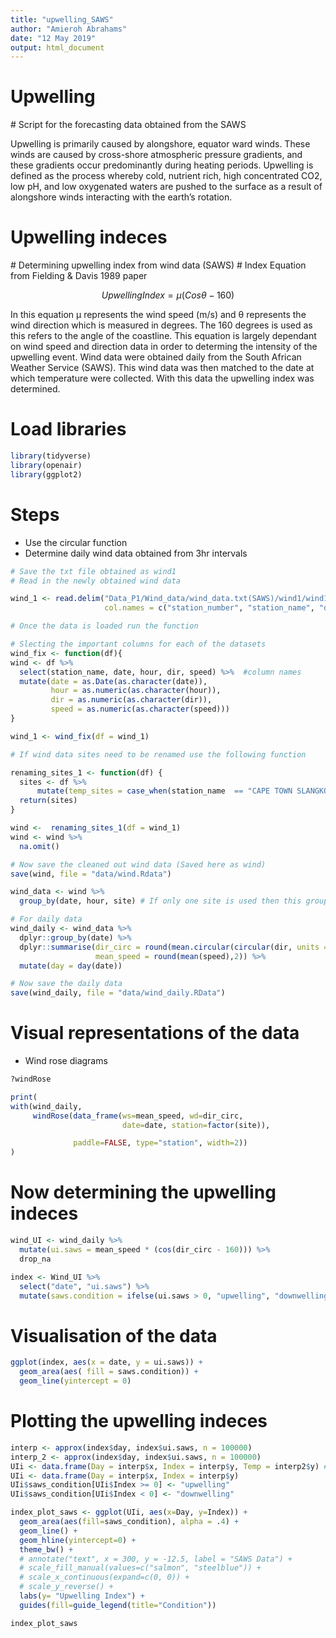 ```yaml
---
title: "upwelling_SAWS"
author: "Amieroh Abrahams"
date: "12 May 2019"
output: html_document
---
```


# Upwelling
  # Script for the forecasting data obtained from the SAWS

Upwelling is primarily caused by alongshore, equator ward winds. These winds are caused by cross-shore atmospheric pressure gradients, and these gradients occur predominantly during heating periods. Upwelling is defined as the process whereby cold, nutrient rich, high concentrated CO2, low pH, and low oxygenated waters are pushed to the surface as a result of alongshore winds interacting with the earth’s rotation.

# Upwelling indeces
  # Determining upwelling index from wind data (SAWS)
  # Index Equation from Fielding & Davis 1989 paper

$$ UpwellingIndex = μ{(Cosθ − 160)}$$

In this equation μ represents the wind speed (m/s) and θ represents the wind direction which is measured in degrees. The 160 degrees is used as this refers to the angle of the coastline. This equation is largely dependant on wind speed and direction data in order to determing the intensity of the upwelling event. Wind data were obtained daily from the South African Weather Service (SAWS). This wind data was then matched to the date at which temperature were collected. With this data the upwelling index was determined.

# Load libraries

```r
library(tidyverse)
library(openair)
library(ggplot2)
```

# Steps
  - Use the circular function 
  - Determine daily wind data obtained from 3hr intervals

```r
# Save the txt file obtained as wind1
# Read in the newly obtained wind data

wind_1 <- read.delim("Data_P1/Wind_data/wind_data.txt(SAWS)/wind1/wind1.txt", na.strings = "", 
                     col.names = c("station_number", "station_name", "date", "hour", "sub", "speed", "dir"))

# Once the data is loaded run the function

# Slecting the important columns for each of the datasets
wind_fix <- function(df){
wind <- df %>% 
  select(station_name, date, hour, dir, speed) %>%  #column names
  mutate(date = as.Date(as.character(date)),
         hour = as.numeric(as.character(hour)), 
         dir = as.numeric(as.character(dir)),
         speed = as.numeric(as.character(speed)))
}

wind_1 <- wind_fix(df = wind_1)

# If wind data sites need to be renamed use the following function

renaming_sites_1 <- function(df) {
  sites <- df %>%
      mutate(temp_sites = case_when(station_name  == "CAPE TOWN SLANGKOP" ~ "Kommetjie")) # Here only one site is used. If more sites are used and need to be renamed....do it here.
  return(sites)
}

wind <-  renaming_sites_1(df = wind_1)
wind <- wind %>% 
  na.omit()

# Now save the cleaned out wind data (Saved here as wind)
save(wind, file = "data/wind.Rdata")

wind_data <- wind %>% 
  group_by(date, hour, site) # If only one site is used then this group_by 'site' is not necessary

# For daily data
wind_daily <- wind_data %>% 
  dplyr::group_by(date) %>% 
  dplyr::summarise(dir_circ = round(mean.circular(circular(dir, units = "degrees")), 2),
                   mean_speed = round(mean(speed),2)) %>% 
  mutate(day = day(date))

# Now save the daily data
save(wind_daily, file = "data/wind_daily.RData")
```

# Visual representations of the data 
  - Wind rose diagrams

```r
?windRose

print(
with(wind_daily,
     windRose(data_frame(ws=mean_speed, wd=dir_circ, 
                         date=date, station=factor(site)),

              paddle=FALSE, type="station", width=2))
)
```

# Now determining the upwelling indeces

```r
wind_UI <- wind_daily %>% 
  mutate(ui.saws = mean_speed * (cos(dir_circ - 160))) %>% 
  drop_na

index <- Wind_UI %>% 
  select("date", "ui.saws") %>% 
  mutate(saws.condition = ifelse(ui.saws > 0, "upwelling", "downwelling"))
```

# Visualisation of the data

```r
ggplot(index, aes(x = date, y = ui.saws)) +
  geom_area(aes( fill = saws.condition)) +
  geom_line(yintercept = 0)
```

# Plotting the upwelling indeces

```r
interp <- approx(index$day, index$ui.saws, n = 100000)
interp_2 <- approx(index$day, index$ui.saws, n = 100000)
UIi <- data.frame(Day = interp$x, Index = interp$y, Temp = interp2$y) # This is to add temperature as a second axis
UIi <- data.frame(Day = interp$x, Index = interp$y)
UIi$saws_condition[UIi$Index >= 0] <- "upwelling"
UIi$saws_condition[UIi$Index < 0] <- "downwelling"

index_plot_saws <- ggplot(UIi, aes(x=Day, y=Index)) +
  geom_area(aes(fill=saws_condition), alpha = .4) +
  geom_line() +
  geom_hline(yintercept=0) +
  theme_bw() +
  # annotate("text", x = 300, y = -12.5, label = "SAWS Data") +
  # scale_fill_manual(values=c("salmon", "steelblue")) +
  # scale_x_continuous(expand=c(0, 0)) +
  # scale_y_reverse() +
  labs(y= "Upwelling Index") +
  guides(fill=guide_legend(title="Condition"))

index_plot_saws
```








